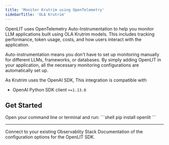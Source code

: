 ```yaml
---
title: 'Monitor Krutrim using OpenTelemetry'
sidebarTitle: 'OLA Krutrim'
---
```



OpenLIT uses OpenTelemetry Auto-Instrumentation to help you monitor LLM applications built using OLA Krutrim models. This includes tracking performance, token usage, costs, and how users interact with the application.

Auto-instrumentation means you don't have to set up monitoring manually for different LLMs, frameworks, or databases. By simply adding OpenLIT in your application, all the necessary monitoring configurations are automatically set up.

As Krutrim uses the OpenAI SDK, This integration is compatible with  
- OpenAI Python SDK client `>=1.13.0` 

## Get Started 

<Steps>
    <Step title="Install OpenLIT">
      Open your command line or terminal and run:
      ```shell
      pip install openlit
      ```
    </Step>
    <IntegrationMethods />
</Steps>

---

<CardGroup cols={2}>
<Card title="Connections" href="/latest/sdk/destinations/intro" icon='link'>
Connect to your existing Observablity Stack
</Card>
<Card title="SDK configuration" href="/latest/sdk-configuration" icon='file-code'>
Documentation of the configuration options for the OpenLIT SDK.
</Card>
</CardGroup>